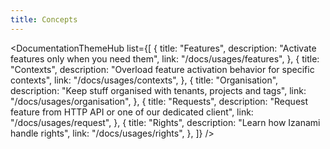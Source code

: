 ```yaml
---
title: Concepts
---
```



<DocumentationThemeHub
  list={[
    {
      title: "Features",
      description: "Activate features only when you need them",
      link: "/docs/usages/features",
    },
    {
      title: "Contexts",
      description: "Overload feature activation behavior for specific contexts",
      link: "/docs/usages/contexts",
    },
    {
      title: "Organisation",
      description: "Keep stuff organised with tenants, projects and tags",
      link: "/docs/usages/organisation",
    },
    {
      title: "Requests",
      description:
        "Request feature from HTTP API or one of our dedicated client",
      link: "/docs/usages/request",
    },
    {
      title: "Rights",
      description:
        "Learn how Izanami handle rights",
      link: "/docs/usages/rights",
    },
  ]}
/>
